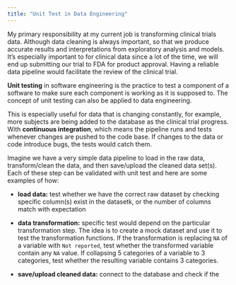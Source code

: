 ```yaml
---
title: "Unit Test in Data Engineering"
---
```


My primary responsibility at my current job is transforming clinical trials data.
Although data cleaning is always important, so that we produce accurate results 
and interpretations from exploratory analysis and models. It's especially important 
to for clinical data since a lot of the time, we will end up submitting our trial 
to FDA for product approval. Having a reliable data pipeline would facilitate the 
review of the clinical trial. 

**Unit testing** in software engineering is the practice to test a component of 
a software to make sure each component is working as it is supposed to. The concept 
of unit testing can also be applied to data engineering. 

This is especially useful for data that is changing constantly, for example, more 
subjects are being added to the database as the clinical trial progress. With 
**continuous integration**, which means the pipeline runs and tests whenever changes 
are pushed to the code base. If changes to the data or code introduce bugs, the 
tests would catch them. 

Imagine we have a very simple data pipeline to load in the raw data, transform/clean 
the data, and then save/upload the cleaned data set(s). Each of these step can be 
validated with unit test and here are some examples of how:

- **load data:** test whether we have the correct raw dataset by checking specific 
column(s) exist in the datasetk, or the number of columns match with expectation

- **data transformation:** specific test would depend on the particular transformation 
step. The idea is to create a mock dataset and use it to test the transformation 
functions. If the transformation is replacing `NA` of a variable with `Not reported`, 
test whether the transformed variable contain any `NA` value. If collapsing 5 categories 
of a variable to 3 categories, test whether the resulting variable contains 3 categories.

- **save/upload cleaned data:** connect to the database and check if the 








